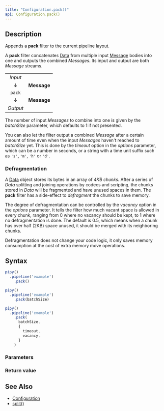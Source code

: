 ```yaml
---
title: "Configuration.pack()"
api: Configuration.pack()
---
```


## Description

Appends a **pack** filter to the current pipeline layout.

A **pack** filter concatenates [Data](/reference/api/Data) from multiple input [Message](/reference/api/Message) bodies into one and outputs the combined _Messages_. Its input and output are both _Message_ streams.

|          |             |
|:--------:|:-----------:|
| _Input_  |             |
| ↓        | **Message** |
| `pack`   |             |
| ↓        | **Message** |
| _Output_ |             |

The number of input _Messages_ to combine into one is given by the _batchSize_ parameter, which defaults to 1 if not presented.

You can also let the filter output a combined _Message_ after a certain amount of time even when the input _Messages_ haven't reached to _batchSize_ yet. This is done by the _timeout_ option in the _options_ parameter, which can be a number in seconds, or a string with a time unit suffix such as `'s'`, `'m'`, `'h'` or `'d'`.

### Defragmentation

A [Data](/reference/api/Data) object stores its bytes in an array of _4KB chunks_. After a series of _Data_ splitting and joining operations by codecs and scripting, the chunks stored in _Data_ will be fragmented and have unused spaces in them. The **pack** filter has a side-effect to _defragment_ the chunks to save memory.

The degree of defragmentation can be controlled by the _vacancy_ option in the _options_ parameter. It tells the filter how much vacant space is allowed in every chunk, ranging from 0 where no vacancy should be kept, to 1 where no defragmentation is done. The default is 0.5, which means when a chunk has over half (2KB) space unused, it should be merged with its neighboring chunks.

Defragmentation does not change your code logic, it only saves memory consumption at the cost of extra memory move operations.

## Syntax

``` js
pipy()
  .pipeline('example')
    .pack()

pipy()
  .pipeline('example')
    .pack(batchSize)

pipy()
  .pipeline('example')
    .pack(
      batchSize,
      {
        timeout,
        vacancy,
      }
    )
```

### Parameters

<Parameters/>

### Return value

<ReturnValue/>

## See Also

* [Configuration](/reference/api/Configuration)
* [split()](/reference/api/Configuration/split)
